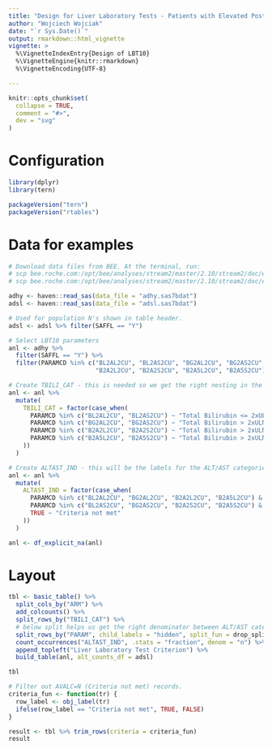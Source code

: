 ```yaml
---
title: "Design for Liver Laboratory Tests - Patients with Elevated Post-Baseline AST or ALT Levels at Two Consecutive Visits (with respect to ULN) (LBT10)"
author: "Wojciech Wojciak"
date: "`r Sys.Date()`"
output: rmarkdown::html_vignette
vignette: >
  %\VignetteIndexEntry{Design of LBT10}
  %\VignetteEngine{knitr::rmarkdown}
  %\VignetteEncoding{UTF-8}

---
```


```r
knitr::opts_chunk$set(
  collapse = TRUE,
  comment = "#>",
  dev = "svg"
)
```

Configuration
=============

```r
library(dplyr)
library(tern)

packageVersion("tern")
packageVersion("rtables")
```

Data for examples
=================

```r

# Download data files from BEE. At the terminal, run:
# scp bee.roche.com:/opt/bee/analyses/stream2/master/2.10/stream2/doc/examples/molecule/project/safety/task01/outdata_vad/adhy.sas7bdat
# scp bee.roche.com:/opt/bee/analyses/stream2/master/2.10/stream2/doc/examples/molecule/project/safety/task01/outdata_vad/adsl.sas7bdat

adhy <- haven::read_sas(data_file = "adhy.sas7bdat")
adsl <- haven::read_sas(data_file = "adsl.sas7bdat")

# Used for population N's shown in table header.
adsl <- adsl %>% filter(SAFFL == "Y")

# Select LBT10 parameters
anl <- adhy %>%
  filter(SAFFL == "Y") %>%
  filter(PARAMCD %in% c("BL2AL2CU", "BL2AS2CU", "BG2AL2CU", "BG2AS2CU",
                        "B2A2L2CU", "B2A2S2CU", "B2A5L2CU", "B2A5S2CU"))

# Create TBILI_CAT - this is needed so we get the right nesting in the table.
anl <- anl %>%
  mutate(
    TBILI_CAT = factor(case_when(
      PARAMCD %in% c("BL2AL2CU", "BL2AS2CU") ~ "Total Bilirubin <= 2xULN",
      PARAMCD %in% c("BG2AL2CU", "BG2AS2CU") ~ "Total Bilirubin > 2xULN",
      PARAMCD %in% c("B2A2L2CU", "B2A2S2CU") ~ "Total Bilirubin > 2xULN and Alkaline Phosphatase <= 2xULN",
      PARAMCD %in% c("B2A5L2CU", "B2A5S2CU") ~ "Total Bilirubin > 2xULN and Alkaline Phosphatase <= 5xULN"
    ))
  )

# Create ALTAST_IND - this will be the labels for the ALT/AST categories displayed in the table.
anl <- anl %>%
  mutate(
    ALTAST_IND = factor(case_when(
      PARAMCD %in% c("BL2AL2CU", "BG2AL2CU", "B2A2L2CU", "B2A5L2CU") & AVALC == "Y" ~ "ALT >3xULN at 2 Visits",
      PARAMCD %in% c("BL2AS2CU", "BG2AS2CU", "B2A2S2CU", "B2A5S2CU") & AVALC == "Y" ~ "AST >3xULN at 2 Visits",
      TRUE ~ "Criteria not met"
    ))
  )

anl <- df_explicit_na(anl)
```

Layout
======

```r

tbl <- basic_table() %>%
  split_cols_by("ARM") %>%
  add_colcounts() %>%
  split_rows_by("TBILI_CAT") %>%
  # below split helps us get the right denominator between ALT/AST categories but it's hidden
  split_rows_by("PARAM", child_labels = "hidden", split_fun = drop_split_levels) %>%
  count_occurrences("ALTAST_IND", .stats = "fraction", denom = "n") %>%
  append_topleft("Liver Laboratory Test Criterion") %>%
  build_table(anl, alt_counts_df = adsl)

tbl

# Filter out AVALC=N (Criteria not met) records.
criteria_fun <- function(tr) {
  row_label <- obj_label(tr)
  ifelse(row_label == "Criteria not met", TRUE, FALSE)
}

result <- tbl %>% trim_rows(criteria = criteria_fun)
result
```
